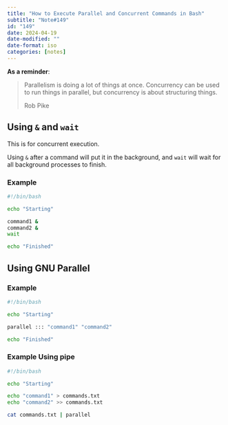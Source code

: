 ```yaml
---
title: "How to Execute Parallel and Concurrent Commands in Bash"
subtitle: "Note#149"
id: "149"
date: 2024-04-19
date-modified: ""
date-format: iso
categories: [notes]
---
```

**As a reminder**:

> Parallelism is doing a lot of things at once. Concurrency can be used to run things in parallel, but concurrency is about structuring things.
>
> Rob Pike

## Using `&` and `wait`

This is for concurrent execution.

Using `&` after a command will put it in the background, and `wait` will wait for all background processes to finish.

### Example

```bash
#!/bin/bash

echo "Starting"

command1 &
command2 &
wait

echo "Finished"
```

## Using GNU Parallel

### Example

```bash
#!/bin/bash

echo "Starting"

parallel ::: "command1" "command2"

echo "Finished"
```

### Example Using pipe

```bash
#!/bin/bash

echo "Starting"

echo "command1" > commands.txt
echo "command2" >> commands.txt

cat commands.txt | parallel
```
